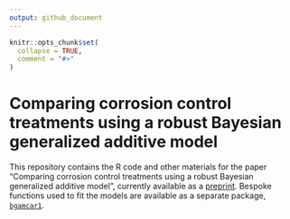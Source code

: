 ```yaml
---
output: github_document
---
```


<!-- README.md is generated from README.Rmd. Please edit that file -->

```r
knitr::opts_chunk$set(
  collapse = TRUE,
  comment = "#>"
)
```

# Comparing corrosion control treatments using a robust Bayesian generalized additive model

This repository contains the R code and other materials for the paper "Comparing corrosion control treatments using a robust Bayesian generalized additive model", currently available as a [preprint](http://doi.org/10.26434/chemrxiv-2022-b3f72-v2). Bespoke functions used to fit the models are available as a separate package, [`bgamcar1`](https://github.com/bentrueman/bgamcar1).
